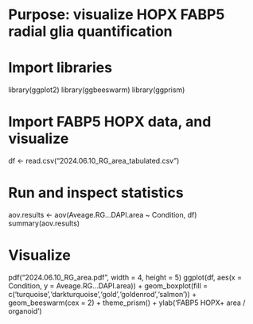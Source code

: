 # Purpose: visualize HOPX FABP5 radial glia quantification

# Import libraries
library(ggplot2)
library(ggbeeswarm)
library(ggprism)

# Import FABP5 HOPX data, and visualize
df <- read.csv("2024.06.10_RG_area_tabulated.csv")

# Run and inspect statistics
aov.results <- aov(Aveage.RG...DAPI.area ~ Condition, df)
summary(aov.results)

# Visualize
pdf("2024.06.10_RG_area.pdf", width = 4, height = 5)
ggplot(df, aes(x = Condition, y = Aveage.RG...DAPI.area)) +
  geom_boxplot(fill = c('turquoise','darkturquoise','gold','goldenrod','salmon')) +
  geom_beeswarm(cex = 2) +
  theme_prism() +
  ylab('FABP5 HOPX+ area / organoid')
